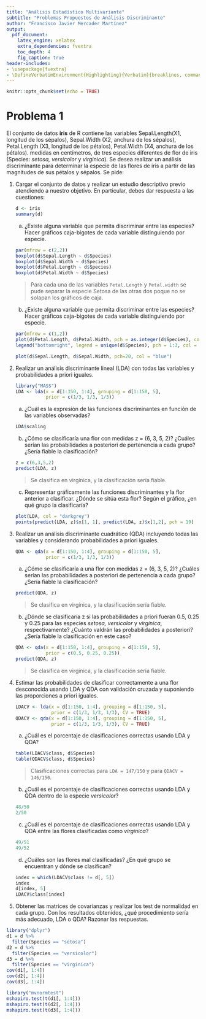 ```yaml
---
title: "Análisis Estadístico Multivariante"
subtitle: "Problemas Propuestos de Análisis Discriminante"
author: "Francisco Javier Mercader Martínez"
output:
  pdf_document: 
    latex_engine: xelatex
    extra_dependencies: fvextra
    toc_depth: 4
    fig_caption: true
header-includes:
- \usepackage{fvextra}
- \DefineVerbatimEnvironment{Highlighting}{Verbatim}{breaklines, commandchars=\\\{\}}
---
```


```r
knitr::opts_chunk$set(echo = TRUE)
```

# Problema 1

El conjunto de datos **iris** de R contiene las variables Sepal.Length(X1, longitud de los sépalos), Sepal.Width (X2, anchura de los sépalos), Petal.Length (X3, longitud de los pétalos), Petal.Width (X4, anchura de los pétalos). medidas en centímetros, de tres especies diferentes de flor de iris (Species: *setosa, versicolor* y *virginica*). Se desea realizar un análisis discriminante para determinar la especie de las flores de iris a partir de las magnitudes de sus pétalos y sépalos. Se pide:

1)  Cargar el conjunto de datos y realizar un estudio descriptivo previo atendiendo a nuestro objetivo. En particular, debes dar respuesta a las cuestiones:

    ```r
    d <- iris
    summary(d)
    ```

    a.  ¿Existe alguna variable que permita discriminar entre las especies? Hacer gráficos caja-bigotes de cada variable distinguiendo por especie.

    ```r
    par(mfrow = c(2,2))
    boxplot(d$Sepal.Length ~ d$Species)
    boxplot(d$Sepal.Width ~ d$Species)
    boxplot(d$Petal.Length ~ d$Species)
    boxplot(d$Petal.Width ~ d$Species)
    ```

    > Para cada una de las variables `Petal.Length` y `Petal.width` se pude separar la especie Setosa de las otras dos poque no se solapan los gráficos de caja.

    b.  ¿Existe alguna variable que permita discriminar entre las especies? Hacer gráficos caja-bigotes de cada variable distinguiendo por especie.

    ```r
    par(mfrow = c(1,2))
    plot(d$Petal.Length, d$Petal.Width, pch = as.integer(d$Species), col = c("#007AFF", "#FF0000", "#0000FF"))
    legend("bottomright", legend = unique(d$Species), pch = 1:3, col = c("#007AFF", "#FF0000", "#0000FF"))

    plot(d$Sepal.Length, d$Sepal.Width, pch=20, col = "blue")
    ```

2)  Realizar un análisis discriminante lineal (LDA) con todas las variables y probabilidades a priori iguales.

    ```r
    library("MASS")
    LDA <- lda(x = d[1:150, 1:4], grouping = d[1:150, 5],
               prior = c(1/3, 1/3, 1/3))
    ```

    a.  ¿Cuál es la expresión de las funciones discriminantes en función de las variables observadas?

    ```r
    LDA$scaling
    ```

    b.  ¿Cómo se clasificaría una flor con medidas z = (6, 3, 5, 2)? ¿Cuáles serían las probabilidades a posteriori de pertenencia a cada grupo? ¿Sería fiable la clasificación?

    ```r
    z = c(6,3,5,2)
    predict(LDA, z)
    ```

    > Se clasifica en virgínica, y la clasificación sería fiable.

    c.  Representar gráficamente las funciones discriminantes y la flor anterior a clasificar. ¿Dónde se sitúa esta flor? Según el gráfico, ¿en qué grupo la clasificaría?

    ```r
    plot(LDA, col = "darkgrey")
    points(predict(LDA, z)$x[1, 1], predict(LDA, z)$x[1,2], pch = 19)
    ```

3)  Realizar un análisis discriminante cuadrático (QDA) incluyendo todas las variables y considerando probabilidades a priori iguales.

    ```r
    QDA <- qda(x = d[1:150, 1:4], grouping = d[1:150, 5],
               prior = c(1/3, 1/3, 1/3))
    ```

    a.  ¿Cómo se clasificaría a una flor con medidas z = (6, 3, 5, 2)? ¿Cuáles serían las probabilidades a posteriori de pertenencia a cada grupo? ¿Sería fiable la clasificación?

    ```r
    predict(QDA, z)
    ```

    > Se clasifica en virgínica, y la clasificación sería fiable.

    b.  ¿Dónde se clasificaría z si las probabilidades a priori fueran 0.5, 0.25 y 0.25 para las especies *setosa, versicolor* y *virginica*, respectivamente? ¿Cuánto valdrán las probabilidades a posteriori? ¿Sería fiable la clasificación en este caso?

    ```r
    QDA <- qda(x = d[1:150, 1:4], grouping = d[1:150, 5],
               prior = c(0.5, 0.25, 0.25))
    predict(QDA, z)
    ```
    > Se clasifica en virgínica, y la clasificación sería fiable.

4)  Estimar las probabilidades de clasificar correctamente a una flor desconocida usando LDA y QDA con validación cruzada y suponiendo las proporciones a priori iguales.

    ```r
    LDACV <- lda(x = d[1:150, 1:4], grouping = d[1:150, 5],
                 prior = c(1/3, 1/3, 1/3), CV = TRUE)
    QDACV <- qda(x = d[1:150, 1:4], grouping = d[1:150, 5],
                 prior = c(1/3, 1/3, 1/3), CV = TRUE)
    ```
    
    a.  ¿Cuál es el porcentaje de clasificaciones correctas usando LDA y QDA?
    
    ```r
    table(LDACV$class, d$Species)
    table(QDACV$class, d$Species)
    ```
    > Clasificaciones correctas para `LDA = 147/150` y para `QDACV = 146/150`.
    
    b.  ¿Cuál es el porcentaje de clasificaciones correctas usando LDA y QDA dentro de la especie *versicolor*?

    ```r
    48/50
    2/50
    ```

    c.  ¿Cuál es el porcentaje de clasificaciones correctas usando LDA y QDA entre las flores clasificadas como *virginica*?

    ```r
    49/51
    49/52
    ```

    d.  ¿Cuáles son las flores mal clasificadas? ¿En qué grupo se encuentran y dónde se clasifican?

    ```r
    index = which(LDACV$class != d[, 5])
    index
    d[index, 5]
    LDACV$class[index]
    ```

5)  Obtener las matrices de covarianzas y realizar los test de normalidad en cada grupo. Con los resultados obtenidos, ¿qué procedimiento sería más adecuado, LDA o QDA? Razonar las respuestas.

```r
library("dplyr")
d1 = d %>%
  filter(Species == "setosa")
d2 = d %>%
  filter(Species == "versicolor")
d3 = d %>%
  filter(Species == "virginica")
cov(d1[, 1:4])
cov(d2[, 1:4])
cov(d3[, 1:4])

library("mvnormtest")
mshapiro.test(t(d1[, 1:4]))
mshapiro.test(t(d2[, 1:4]))
mshapiro.test(t(d3[, 1:4]))
```
